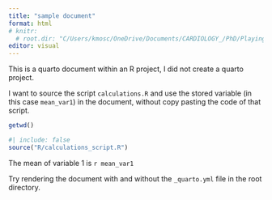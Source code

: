 ```yaml
---
title: "sample document"
format: html
# knitr:
  # root.dir: "C/Users/kmosc/OneDrive/Documents/CARDIOLOGY_/PhD/Playing_with_R"
editor: visual
---
```


This is a quarto document within an R project, I did not create a quarto project.

I want to source the script `calculations.R` and use the stored variable (in this case `mean_var1`) in the document, without copy pasting the code of that script.

```r

getwd()
```

```r
#| include: false
source("R/calculations_script.R")
```

The mean of variable 1 is `r mean_var1`

Try rendering the document with and without the `_quarto.yml` file in the root directory.
